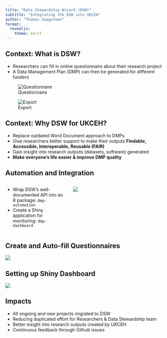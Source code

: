 ```yaml
---
title: "Data Stewardship Wizard (DSW)"
subtitle: "Integrating the DSW into UKCEH"
author: "Thomas Zwagerman"
format:
  revealjs:
    theme: serif
---
```


## Context: What is DSW?

- Researchers can fill in online questionnaire about their research project
- A Data Management Plan (DMP) can then be generated for different funders

::: {layout-ncol="2"}
![Questionnaire](images/smart-questionnaire.png)

![Export](images/machine-actionable-export.png)
:::

## Context: Why DSW for UKCEH?

-   Replace outdated Word Document approach to DMPs
-   Give researchers better support to make their outputs **Findable, Accessible, Interoperable, Reusable (FAIR)**
-   Gain insight into research outputs (datasets, software) generated
-   **Make everyone's life easier & improve DMP quality**

## Automation and Integration

::: columns
::: {.column width="40%"}
-   Wrap DSW's well-documented API into an R package: `dmp-automation`
-   Create a Shiny application for monitoring: `dmp-dashboard`
:::

::: {.column width="60%"}
![](images/documented-api.png)
:::
:::

## Create and Auto-fill Questionnaires

::: column-page
![](images/example-1.png)
:::

## Setting up Shiny Dashboard

::: column-page
![](images/example-2.png)
:::

## Impacts

-   All ongoing and new projects migrated to DSW
-   Reducing duplicated effort for Researchers & Data Stewardship team 
-   Better insight into research outputs created by UKCEH
-   Continuous feedback through Github issues
